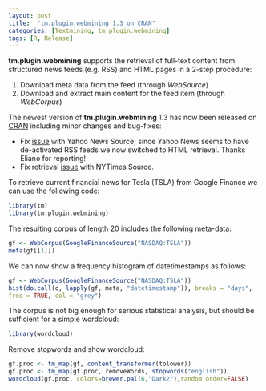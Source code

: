 ```yaml
---
layout: post
title:  "tm.plugin.webmining 1.3 on CRAN"
categories: [Textmining, tm.plugin.webmining]
tags: [R, Release]
---
```


**tm.plugin.webmining** supports the retrieval of full-text content from 
structured news feeds (e.g. RSS) and HTML pages in a 2-step procedure:

1. Download meta data from the feed (through *WebSource*)
2. Download and extract main content for the feed item (through *WebCorpus*)

The newest version of **tm.plugin.webmining** 1.3 has now been 
released on [CRAN](http://cran.r-project.org/web/packages/tm.plugin.webmining/index.html) including minor changes and bug-fixes:

- Fix [issue](https://github.com/mannau/tm.plugin.webmining/issues/7) with Yahoo 
  News Source; since Yahoo News seems to have de-activated RSS feeds we now switched to 
  HTML retrieval. Thanks Eliano for reporting!
- Fix retrieval [issue](https://github.com/mannau/tm.plugin.webmining/issues/6) 
  with NYTimes Source.

<!--more-->

To retrieve current financial news for Tesla (TSLA) from Google Finance we can 
use the following code:

```r
library(tm)
library(tm.plugin.webmining)
```

The resulting corpus of length 20 includes the following meta-data:
```r
gf <- WebCorpus(GoogleFinanceSource("NASDAQ:TSLA"))
meta(gf[[1]])
```

We can now show a frequency histogram of datetimestamps as follows:
```r
gf <- WebCorpus(GoogleFinanceSource("NASDAQ:TSLA"))
hist(do.call(c, lapply(gf, meta, "datetimestamp")), breaks = "days", 
freq = TRUE, col = "grey")
```

The corpus is not big enough for serious statistical analysis, but should be 
sufficient for a simple wordcloud:
```r
library(wordcloud)
```

Remove stopwords and show wordcloud:
```r
gf.proc <- tm_map(gf, content_transformer(tolower))
gf.proc <- tm_map(gf.proc, removeWords, stopwords("english"))
wordcloud(gf.proc, colors=brewer.pal(6,"Dark2"),random.order=FALSE)
```
